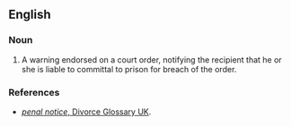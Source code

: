 ==English==

===Noun===
{{head|en|noun}}

# {{lb|en|legal}} A warning endorsed on a court order, notifying the recipient that he or she is liable to committal to prison for breach of the order.

===References===
* [http://www.divorce-glossary.co.uk/penal-notice.html ''penal notice'', Divorce Glossary UK].
